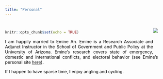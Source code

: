 ```yaml
---
title: "Personal"
---
```

<!-- Global site tag (gtag.js) - Google Analytics -->
<script async src="https://www.googletagmanager.com/gtag/js?id=UA-166011945-1"></script>
<script>
  window.dataLayer = window.dataLayer || [];
  function gtag(){dataLayer.push(arguments);}
  gtag('js', new Date());

  gtag('config', 'UA-166011945-1');
</script>


<br>

<style>
body {
text-align: justify}
</style>
```r
knitr::opts_chunk$set(echo = TRUE)
```
<div style= "float:right;position: relative; top: -50px;">
![](Photo2.png)
</div>

<p style="color:black"> I am happily married to Emine Arı. Emine is a Research Associate and Adjunct Instructor in the School of Government and Public Policy at the University of Arizona. Emine's research covers state of emergency, domestic and international conflicts, and electoral behavior (see Emine's personal site <a href="http://emineari.com">here</a>).<br></p>  

<p style="color:black">If I happen to have sparse time, I enjoy angling and cycling.</p>


